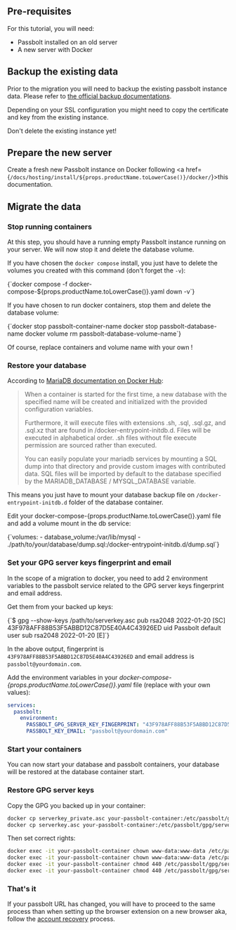 
## Pre-requisites

For this tutorial, you will need:
- Passbolt installed on an old server
- A new server with Docker

## Backup the existing data

Prior to the migration you will need to backup the existing passbolt instance data. Please refer to [the official backup documentations](/hosting/backup/).

Depending on your SSL configuration you might need to copy the certificate and key from the existing instance.

Don't delete the existing instance yet!

## Prepare the new server
Create a fresh new Passbolt instance on Docker following <a href={`/docs/hosting/install/${props.productName.toLowerCase()}/docker/`}>this documentation</a>.

## Migrate the data

### Stop running containers

At this step, you should have a running empty Passbolt instance running on your server. We will now stop it and delete the database volume.

If you have chosen the `docker compose` install, you just have to delete the volumes you created with this command (don't forget the `-v`):

<CodeBlock>
    {`docker compose -f docker-compose-${props.productName.toLowerCase()}.yaml down -v`}
</CodeBlock>

If you have chosen to run docker containers, stop them and delete the database volume:

<CodeBlock>
{`docker stop passbolt-container-name
docker stop passbolt-database-name
docker volume rm passbolt-database-volume-name`}
</CodeBlock>

Of course, replace containers and volume name with your own !

### Restore your database

According to [MariaDB documentation on Docker Hub](https://hub.docker.com/_/mariadb):

> When a container is started for the first time, a new database with the specified name will be created and initialized with the provided configuration variables.
>
> Furthermore, it will execute files with extensions .sh, .sql, .sql.gz, and .sql.xz that are found in /docker-entrypoint-initdb.d. Files will be executed in alphabetical order. .sh files without file execute permission are sourced rather than executed.
>
> You can easily populate your mariadb services by mounting a SQL dump into that directory and provide custom images with contributed data. SQL files will be imported by default to the database specified by the MARIADB_DATABASE / MYSQL_DATABASE variable.

This means you just have to mount your database backup file on `/docker-entrypoint-initdb.d` folder of the database container.

<p>Edit your docker-compose-{props.productName.toLowerCase()}.yaml file and add a volume mount in the db service:</p>

<CodeBlock>
{`volumes:
  - database_volume:/var/lib/mysql
  - ./path/to/your/database/dump.sql:/docker-entrypoint-initdb.d/dump.sql`}
</CodeBlock>

### Set your GPG server keys fingerprint and email

In the scope of a migration to docker, you need to add 2 environment variables to the passbolt service
related to the GPG server keys fingerprint and email address.

Get them from your backed up keys:

<CodeBlock>
{`$ gpg --show-keys /path/to/serverkey.asc
pub   rsa2048 2022-01-20 [SC]
      43F978AFF88B53F5ABBD12C87D5E40A4C43926ED
uid                      Passbolt default user <passbolt@yourdomain.com>
sub   rsa2048 2022-01-20 [E]`}
</CodeBlock>

In the above output, fingerprint is `43F978AFF88B53F5ABBD12C87D5E40A4C43926ED` and email address is `passbolt@yourdomain.com`.

<p>Add the environment variables in your <i>docker-compose-{props.productName.toLowerCase()}.yaml</i> file (replace with your own values):</p>

```yaml
services:
  passbolt:
    environment:
      PASSBOLT_GPG_SERVER_KEY_FINGERPRINT: "43F978AFF88B53F5ABBD12C87D5E40A4C43926ED"
      PASSBOLT_KEY_EMAIL: "passbolt@yourdomain.com"
```

### Start your containers

You can now start your database and passbolt containers, your database will be restored at the database container start.

### Restore GPG server keys

Copy the GPG you backed up in your container:

```bash
docker cp serverkey_private.asc your-passbolt-container:/etc/passbolt/gpg/serverkey_private.asc
docker cp serverkey.asc your-passbolt-container:/etc/passbolt/gpg/serverkey.asc
```

Then set correct rights:

```bash
docker exec -it your-passbolt-container chown www-data:www-data /etc/passbolt/gpg/serverkey.asc
docker exec -it your-passbolt-container chown www-data:www-data /etc/passbolt/gpg/serverkey_private.asc
docker exec -it your-passbolt-container chmod 440 /etc/passbolt/gpg/serverkey.asc
docker exec -it your-passbolt-container chmod 440 /etc/passbolt/gpg/serverkey_private.asc
```

### That's it

If your passbolt URL has changed, you will have to proceed to the same process than when setting up the browser
extension on a new browser aka, follow the [account recovery](/user/quickstart/browser/setup-on-another-machine/) process.

